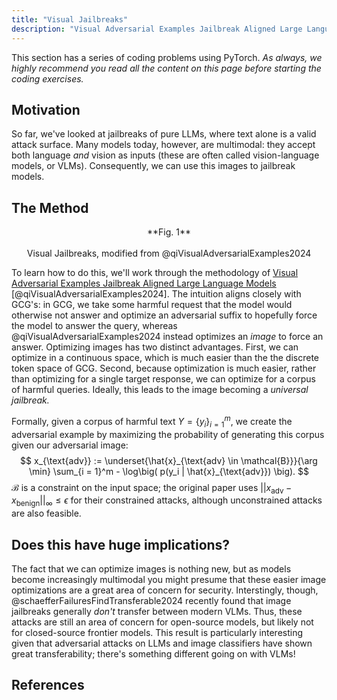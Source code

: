 ```yaml
---
title: "Visual Jailbreaks"
description: "Visual Adversarial Examples Jailbreak Aligned Large Language Models"
---
```


This section has a series of coding problems using PyTorch. *As always, we highly recommend you read
all the content on this page before starting the coding exercises.*

<ExerciseButtons
  githubUrl="https://github.com/zroe1/xlab-ai-security/blob/main/working/404.ipynb"
  colabUrl="https://colab.research.google.com/github/zroe1/xlab-ai-security/blob/main/working/404.ipynb"
/>


## Motivation
So far, we've looked at jailbreaks of pure LLMs, where text alone is a valid attack surface. Many models today, however, are multimodal: they accept both language *and* vision as inputs (these are often called vision-language models, or VLMs). Consequently, we can use this images to jailbreak models.

## The Method

<p align="center">
  <ThemeImage
    lightSrc="/images/visual_jailbreaks_light.png"
    darkSrc="/images/visual_jailbreaks_dark.png"
    alt="PAIR Algorithm"
    style={{ align: "center", width: "100%", display: "block", margin: "0 auto" }}
  />
</p>

<div align="center">
  **Fig. 1** <br></br> Visual Jailbreaks, modified from @qiVisualAdversarialExamples2024
</div>


To learn how to do this, we'll work through the methodology of [Visual Adversarial Examples Jailbreak Aligned Large Language Models](https://arxiv.org/abs/2306.13213) [@qiVisualAdversarialExamples2024]. The intuition aligns closely with GCG's: in GCG, we take some harmful request that the model would otherwise not answer and optimize an adversarial suffix to hopefully force the model to answer the query, whereas @qiVisualAdversarialExamples2024 instead optimizes an *image* to force an answer. Optimizing images has two distinct advantages. First, we can optimize in a continuous space, which is much easier than the the discrete token space of GCG. Second, because optimization is much easier, rather than optimizing for a single target response, we can optimize for a corpus of harmful queries. Ideally, this leads to the image becoming a *universal jailbreak.*

Formally, given a corpus of harmful text $Y = \{ y_i \}_{i = 1}^m$, we create the adversarial example by maximizing the probability of generating this corpus given our adversarial image:
$$
x_{\text{adv}} := \underset{\hat{x}_{\text{adv} \in \mathcal{B}}}{\arg \min} \sum_{i = 1}^m - \log\big( p(y_i | \hat{x}_{\text{adv}}) \big).
$$
$\mathcal{B}$ is a constraint on the input space; the original paper uses $|| x_{\text{adv}} - x_{\text{benign}}||_\infty \leq \epsilon$ for their constrained attacks, although unconstrained attacks are also feasible. 

## Does this have huge implications?
The fact that we can optimize images is nothing new, but as models become increasingly multimodal you might presume that these easier image optimizations are a great area of concern for security. Interstingly, though, @schaefferFailuresFindTransferable2024 recently found that image jailbreaks generally *don't* transfer between modern VLMs. Thus, these attacks are still an area of concern for open-source models, but likely not for closed-source frontier models. This result is particularly interesting given that adversarial attacks on LLMs and image classifiers have shown great transferability; there's something different going on with VLMs!

## References


